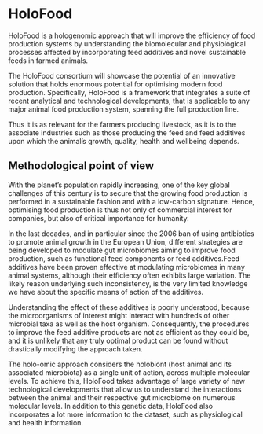 # HoloFood

HoloFood is a hologenomic approach that will improve the efficiency of food production systems by understanding the biomolecular and physiological processes affected by incorporating feed additives and novel sustainable feeds in farmed animals.

The HoloFood consortium will showcase the potential of an innovative solution that holds enormous potential for optimising modern food production. Specifically, HoloFood is a framework that integrates a suite of recent analytical and technological developments, that is applicable to any major animal food production system, spanning the full production line.

Thus it is as relevant for the farmers producing livestock, as it is to the associate industries such as those producing the feed and feed additives upon which the animal’s growth, quality, health and wellbeing depends.

## Methodological point of view {#methodological_pov}

With the planet’s population rapidly increasing, one of the key global challenges of this century is to secure that the growing food production is performed in a sustainable fashion and with a low-carbon signature. Hence, optimising food production is thus not only of commercial interest for companies, but also of critical importance for humanity.

In the last decades, and in particular since the 2006 ban of using antibiotics to promote animal growth in the European Union, different strategies are being developed to modulate gut microbiomes aiming to improve food production, such as functional feed components or feed additives.Feed additives have been proven effective at modulating microbiomes in many animal systems, although their efficiency often exhibits large variation. The likely reason underlying such inconsistency, is the very limited knowledge we have about the specific means of action of the additives.

Understanding the effect of these additives is poorly understood, because the microorganisms of interest might interact with hundreds of other microbial taxa as well as the host organism. Consequently, the procedures to improve the feed additive products are not as efficient as they could be, and it is unlikely that any truly optimal product can be found without drastically modifying the approach taken.

The holo-omic approach considers the holobiont (host animal and its associated microbiota) as a single unit of action, across multiple molecular levels. ​To achieve this, HoloFood takes advantage of large variety of new technological developments that allow us to understand the interactions between the animal and their respective gut microbiome on numerous molecular levels. In addition to this genetic data, HoloFood also incorporates a lot more information to the dataset, such as physiological and health information.
